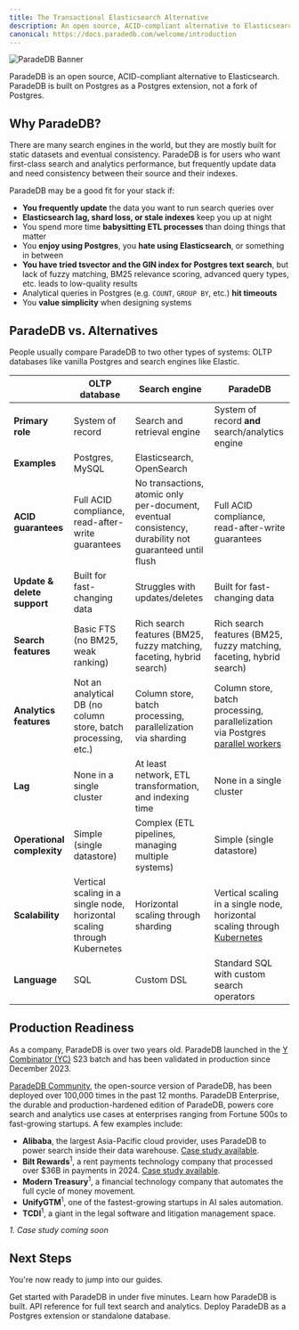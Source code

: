 ```yaml
---
title: The Transactional Elasticsearch Alternative
description: An open source, ACID-compliant alternative to Elasticsearch
canonical: https://docs.paradedb.com/welcome/introduction
---
```


![ParadeDB Banner](/images/paradedb_banner.png)

ParadeDB is an open source, ACID-compliant alternative to Elasticsearch. ParadeDB is built on Postgres as a Postgres extension, not a fork of Postgres.

## Why ParadeDB?

There are many search engines in the world, but they are mostly built for static datasets and eventual consistency. ParadeDB is for users who
want first-class search and analytics performance, but frequently update data and need consistency between their source and their indexes.

ParadeDB may be a good fit for your stack if:

- **You frequently update** the data you want to run search queries over
- **Elasticsearch lag, shard loss, or stale indexes** keep you up at night
- You spend more time **babysitting ETL processes** than doing things that matter
- You **enjoy using Postgres**, you **hate using Elasticsearch**, or something in between
- **You have tried tsvector and the GIN index for Postgres text search**, but lack of fuzzy matching, BM25 relevance scoring, advanced query types, etc. leads to low-quality results
- Analytical queries in Postgres (e.g. `COUNT`, `GROUP BY`, etc.) **hit timeouts**
- You **value simplicity** when designing systems

## ParadeDB vs. Alternatives

People usually compare ParadeDB to two other types of systems: OLTP databases like vanilla Postgres and search engines like Elastic.

|                             | **OLTP database**                                                        | **Search engine**                                                                                      | **ParadeDB**                                                                                                                   |
| --------------------------- | ------------------------------------------------------------------------ | ------------------------------------------------------------------------------------------------------ | ------------------------------------------------------------------------------------------------------------------------------ |
| **Primary role**            | System of record                                                         | Search and retrieval engine                                                                            | System of record **and** search/analytics engine                                                                               |
| **Examples**                | Postgres, MySQL                                                          | Elasticsearch, OpenSearch                                                                              |                                                                                                                                |
| **ACID guarantees**         | Full ACID compliance, read-after-write guarantees                        | No transactions, atomic only per-document, eventual consistency, durability not guaranteed until flush | Full ACID compliance, read-after-write guarantees                                                                              |
| **Update & delete support** | Built for fast-changing data                                             | Struggles with updates/deletes                                                                         | Built for fast-changing data                                                                                                   |
| **Search features**         | Basic FTS (no BM25, weak ranking)                                        | Rich search features (BM25, fuzzy matching, faceting, hybrid search)                                   | Rich search features (BM25, fuzzy matching, faceting, hybrid search)                                                           |
| **Analytics features**      | Not an analytical DB (no column store, batch processing, etc.)           | Column store, batch processing, parallelization via sharding                                           | Column store, batch processing, parallelization via Postgres [parallel workers](/documentation/configuration/write-throughput) |
| **Lag**                     | None in a single cluster                                                 | At least network, ETL transformation, and indexing time                                                | None in a single cluster                                                                                                       |
| **Operational complexity**  | Simple (single datastore)                                                | Complex (ETL pipelines, managing multiple systems)                                                     | Simple (single datastore)                                                                                                      |
| **Scalability**             | Vertical scaling in a single node, horizontal scaling through Kubernetes | Horizontal scaling through sharding                                                                    | Vertical scaling in a single node, horizontal scaling through [Kubernetes](/deploy/self-hosted/kubernetes)                     |
| **Language**                | SQL                                                                      | Custom DSL                                                                                             | Standard SQL with custom search operators                                                                                      |

## Production Readiness

As a company, ParadeDB is over two years old. ParadeDB launched in the [Y Combinator (YC)](https://ycombinator.com) S23 batch and has been validated in
production since December 2023.

[ParadeDB Community](https://github.com/paradedb/paradedb), the open-source version of ParadeDB, has been deployed over 100,000 times in the past 12 months.
ParadeDB Enterprise, the durable and production-hardened edition
of ParadeDB, powers core search and analytics use cases at enterprises ranging from Fortune 500s to fast-growing startups. A few
examples include:

- **Alibaba**, the largest Asia-Pacific cloud provider, uses ParadeDB to power search inside their data warehouse. [Case study available](https://www.paradedb.com/blog/case-study-alibaba).
- **Bilt Rewards**<sup>1</sup>, a rent payments technology company that processed over $36B in payments in 2024. [Case study available](https://www.paradedb.com/blog/case-study-bilt).
- **Modern Treasury**<sup>1</sup>, a financial technology company that automates the full cycle of money movement.
- **UnifyGTM**<sup>1</sup>, one of the fastest-growing startups in AI sales automation.
- **TCDI**<sup>1</sup>, a giant in the legal software and litigation management space.

_1. Case study coming soon_

## Next Steps

You're now ready to jump into our guides.

<CardGroup cols={2}>
  <Card
    title="Getting Started"
    icon="forward-fast"
    href="/documentation/getting-started"
  >
    Get started with ParadeDB in under five minutes.
  </Card>
  <Card
    title="Architecture"
    icon="diagram-project"
    href="/welcome/architecture"
  >
    Learn how ParadeDB is built.
  </Card>
  <Card
    title="Reference"
    icon="magnifying-glass"
    href="/documentation/full-text/overview"
  >
    API reference for full text search and analytics.
  </Card>
  <Card title="Deploy" icon="server" href="/deploy">
    Deploy ParadeDB as a Postgres extension or standalone database.
  </Card>
</CardGroup>
